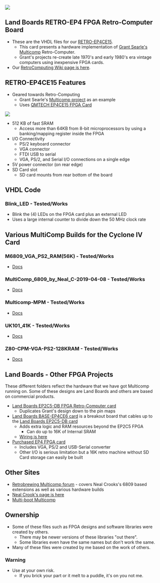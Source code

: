 <img src="http://land-boards.com/blwiki/images/3/35/RETRO-EP4CE15-P958-720PX.jpg"></img>

== Land Boards RETRO-EP4 FPGA Retro-Computer Board ==

* These are the VHDL files for our [http://land-boards.com/blwiki/index.php?title=RETRO-EP4CE15 RETRO-EP4CE15].
** This card presents a hardware implementation of [http://searle.x10host.com/Multicomp/index.html Grant Searle's Multicomp] Retro-Computer.
** Grant's projects re-create late 1970's and early 1980's era vintage computers using inexpensive FPGA cards.
* Our [http://land-boards.com/blwiki/index.php?title=RetroComputers RetroComputing Wiki page is here].

== RETRO-EP4CE15 Features ==

* Geared towards Retro-Computing
** Grant Searle's [http://searle.x10host.com/Multicomp/index.html Multicomp project] as an example
** Uses [http://land-boards.com/blwiki/index.php?title=QMTECH_EP4CE15_FPGA_Card QMTECH EP4CE15 FPGA Card]

<img src="http://land-boards.com/blwiki/images/6/6c/EP4CExx_Resources.PNG"></img>
	
* 512 KB of fast SRAM
** Access more than 64KB from 8-bit microprocessors by using a banking/mapping register inside the FPGA
* I/O Connectivity
** PS/2 keyboard connector
** VGA connector
** FTDI USB to serial
** VGA, PS/2, and Serial I/O connections on a single edge
* 5V power connector (on rear edge)
* SD Card slot
** SD card mounts from rear bottom of the board

== VHDL Code ==

=== Blink_LED - Tested/Works ===

* Blink the (4) LEDs on the FPGA card plus an external LED
* Uses a large internal counter to divide down the 50 MHz clock rate

== Various MultiComp Builds for the Cyclone IV Card ==

=== M6809_VGA_PS2_RAM(56K) - Tested/Works ===

* [https://github.com/douggilliland/MultiComp/blob/master/MultiComp_On_RETRO-EP4/M6809_VGA_PS2_RAM(56K)/ Docs]

=== MultiComp_6809_by_Neal_C-2019-04-08 - Tested/Works ===

* [https://github.com/douggilliland/MultiComp/tree/master/MultiComp_On_RETRO-EP4/MultiComp_6809_by_Neal_C-2019-04-08/ Docs]

=== Multicomp-MPM - Tested/Works ===

* [https://github.com/douggilliland/MultiComp/tree/master/MultiComp_On_RETRO-EP4/Multicomp-MPM Docs]

=== UK101_41K - Tested/Works ===

* [https://github.com/douggilliland/MultiComp/tree/master/MultiComp_On_RETRO-EP4/UK101_41K Docs]

=== Z80-CPM-VGA-PS2-128KRAM - Tested/Works ===

* [https://github.com/douggilliland/MultiComp/tree/master/MultiComp_On_RETRO-EP4/Z80-CPM-VGA-PS2-128KRAM Docs]

== Land Boards - Other FPGA Projects ==

These different folders reflect the hardware that we have got Multicomp running on. Some of these designs are Land Boards and others are based on commercial products.

* [http://land-boards.com/blwiki/index.php?title=EP2C5-DB Land Boards EP2C5-DB FPGA Retro-Computer card]
** Duplicates Grant's design down to the pin maps
* [http://land-boards.com/blwiki/index.php?title=BASE-EP4CE6 Land Boards BASE-EP4CE6 card] is a breakout board that cables up to the [http://land-boards.com/blwiki/index.php?title=EP2C5-DB Land Boards EP2C5-DB card]
** Adds extra logic and RAM resources beyond the EP2C5 FPGA
*** Can do up to 16K of Internal SRAM
** [http://land-boards.com/blwiki/index.php?title=Retro-Computer_Map_EP2_to_EP4_card Wiring is here]
* [http://land-boards.com/blwiki/index.php?title=Cyclone_IV_FPGA_EP4CE6E22C8N_Development_Board_USB_V2 Purchased EP4 FPGA card]
** Includes VGA, PS/2 and USB-Serial converter
** Other I/O is serious limitation but a 16K retro machine without SD Card storage can easily be built

== Other Sites ==

* [https://www.retrobrewcomputers.org/doku.php?id=boards:sbc:multicomp:start Retrobrewing Multicomp forum] - covers Neal Crooks's 6809 based extensions as well as various hardware builds
* [https://github.com/nealcrook/multicomp6809 Neal Crook's page is here]
* [https://www.retrobrewcomputers.org/doku.php?id=builderpages:rhkoolstar:mc-2g-1024 Multi-boot Multicomp]

== Ownership ==

* Some of these files such as FPGA designs and software libraries were created by others.
** There may be newer versions of these libraries "out there".
** Some libraries even have the same names but don't work the same.
* Many of these files were created by me based on the work of others.

=== Warning ===

* Use at your own risk.
** If you brick your part or it melt to a puddle, it's on you not me.
